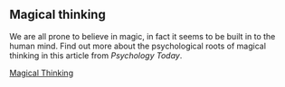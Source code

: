 ## Magical thinking

We are all prone to believe in magic, in fact it seems to be built in to the human mind. Find out more about the psychological roots of magical thinking in this article from *Psychology Today*.

<a class="embedly-card" href="https://www.psychologytoday.com/articles/200803/magical-thinking" target="_blank" rel="noopener noreferrer">Magical Thinking</a>
<script async="" src="//cdn.embedly.com/widgets/platform.js" charset="UTF-8"></script>